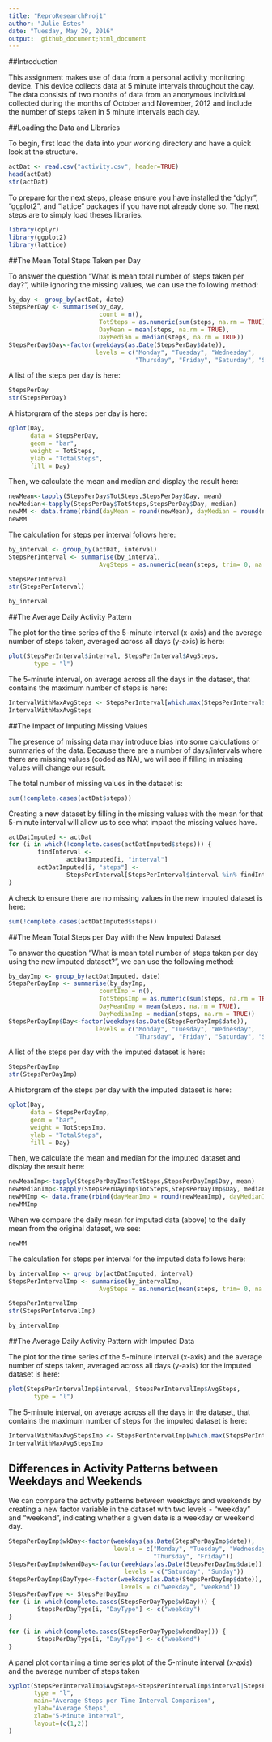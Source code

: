 ---
title: "ReproResearchProj1"
author: "Julie Estes"
date: "Tuesday, May 29, 2016"
output:  github_document;html_document
---

##Introduction

This assignment makes use of data from a personal activity monitoring device. This device collects data at 5 minute intervals throughout the day. The data consists of two months of data from an anonymous individual collected during the months of October and November, 2012 and include the number of steps taken in 5 minute intervals each day.

##Loading the Data and Libraries

To begin, first load the data into your working directory and have a quick look at the structure.

```{r, echo=TRUE}
actDat <- read.csv("activity.csv", header=TRUE)
head(actDat)
str(actDat)
```

To prepare for the next steps, please ensure you have installed the "dplyr", "ggplot2", and "lattice" packages if you have not already done so.  The next steps are to simply load theses libraries.

```{r libraries, echo=TRUE}
library(dplyr)
library(ggplot2)
library(lattice)
```

##The Mean Total Steps Taken per Day

To answer the question "What is mean total number of steps taken per day?", while ignoring the missing values, we can use the following method: 

```{r, echo=TRUE}
by_day <- group_by(actDat, date)
StepsPerDay <- summarise(by_day,
                         count = n(),
                         TotSteps = as.numeric(sum(steps, na.rm = TRUE)),
                         DayMean = mean(steps, na.rm = TRUE),
                         DayMedian = median(steps, na.rm = TRUE))
StepsPerDay$Day<-factor(weekdays(as.Date(StepsPerDay$date)), 
                        levels = c("Monday", "Tuesday", "Wednesday", 
                                   "Thursday", "Friday", "Saturday", "Sunday"))
```

A list of the steps per day is here:

```{r, echo=TRUE}
StepsPerDay
str(StepsPerDay)
```

A historgram of the steps per day is here:

```{r, echo=TRUE}
qplot(Day, 
      data = StepsPerDay, 
      geom = "bar", 
      weight = TotSteps,
      ylab = "TotalSteps",
      fill = Day)
```

Then, we calculate the mean and median and display the result here:

```{r, echo=TRUE}
newMean<-tapply(StepsPerDay$TotSteps,StepsPerDay$Day, mean)
newMedian<-tapply(StepsPerDay$TotSteps,StepsPerDay$Day, median)
newMM <- data.frame(rbind(dayMean = round(newMean), dayMedian = round(newMedian)))
newMM
```

The calculation for steps per interval follows here:

```{r, echo=TRUE}
by_interval <- group_by(actDat, interval)
StepsPerInterval <- summarise(by_interval,
                         AvgSteps = as.numeric(mean(steps, trim= 0, na.rm = TRUE)))

StepsPerInterval
str(StepsPerInterval)

by_interval
```

##The Average Daily Activity Pattern

The plot for the time series of the 5-minute interval (x-axis) and the average number of steps taken, averaged across all days (y-axis) is here:

```{r, echo=TRUE}
plot(StepsPerInterval$interval, StepsPerInterval$AvgSteps, 
       type = "l")
```

The 5-minute interval, on average across all the days in the dataset, that contains the maximum number of steps is here:

```{r, echo=TRUE}
IntervalWithMaxAvgSteps <- StepsPerInterval[which.max(StepsPerInterval$AvgSteps),]
IntervalWithMaxAvgSteps
```

##The Impact of Imputing Missing Values

The presence of missing data may introduce bias into some calculations or summaries of the data. Because there are a number of days/intervals where there are missing values (coded as NA), we will see if filling in missing values will change our result.

The total number of missing values in the dataset is:

```{r, echo=TRUE}
sum(!complete.cases(actDat$steps))
```

Creating a new dataset by filling in the missing values with the mean for that 5-minute interval will allow us to see what impact the missing values have.

```{r, echo=TRUE}
actDatImputed <- actDat
for (i in which(!complete.cases(actDatImputed$steps))) {
        findInterval <- 
                actDatImputed[i, "interval"]
        actDatImputed[i, "steps"] <- 
                StepsPerInterval[StepsPerInterval$interval %in% findInterval, "AvgSteps"]
}
```

A check to ensure there are no missing values in the new imputed dataset is here:

```{r, echo=TRUE}
sum(!complete.cases(actDatImputed$steps))
```


##The Mean Total Steps per Day with the New Imputed Dataset

To answer the question "What is mean total number of steps taken per day using the new imputed dataset?", we can use the following method: 

```{r, echo=TRUE}
by_dayImp <- group_by(actDatImputed, date)
StepsPerDayImp <- summarise(by_dayImp,
                         countImp = n(),
                         TotStepsImp = as.numeric(sum(steps, na.rm = TRUE)),
                         DayMeanImp = mean(steps, na.rm = TRUE),
                         DayMedianImp = median(steps, na.rm = TRUE))
StepsPerDayImp$Day<-factor(weekdays(as.Date(StepsPerDayImp$date)), 
                        levels = c("Monday", "Tuesday", "Wednesday", 
                                   "Thursday", "Friday", "Saturday", "Sunday"))
```

A list of the steps per day with the imputed dataset is here:

```{r, echo=TRUE}
StepsPerDayImp
str(StepsPerDayImp)
```

A historgram of the steps per day with the imputed dataset is here:

```{r, echo=TRUE}
qplot(Day, 
      data = StepsPerDayImp, 
      geom = "bar", 
      weight = TotStepsImp,
      ylab = "TotalSteps",
      fill = Day)
```

Then, we calculate the mean and median for the imputed dataset and display the result here:

```{r, echo=TRUE}
newMeanImp<-tapply(StepsPerDayImp$TotSteps,StepsPerDayImp$Day, mean)
newMedianImp<-tapply(StepsPerDayImp$TotSteps,StepsPerDayImp$Day, median)
newMMImp <- data.frame(rbind(dayMeanImp = round(newMeanImp), dayMedianImp = round(newMedianImp)))
newMMImp
```

When we compare the daily mean for imputed data (above) to the daily mean from the original dataset, we see:

```{r, echo=TRUE}
newMM
```

The calculation for steps per interval for the imputed data follows here:

```{r, echo=TRUE}
by_intervalImp <- group_by(actDatImputed, interval)
StepsPerIntervalImp <- summarise(by_intervalImp,
                         AvgSteps = as.numeric(mean(steps, trim= 0, na.rm = TRUE)))

StepsPerIntervalImp
str(StepsPerIntervalImp)

by_intervalImp
```


##The Average Daily Activity Pattern with Imputed Data

The plot for the time series of the 5-minute interval (x-axis) and the average number of steps taken, averaged across all days (y-axis) for the imputed dataset is here:

```{r, echo=TRUE}
plot(StepsPerIntervalImp$interval, StepsPerIntervalImp$AvgSteps, 
       type = "l")
```

The 5-minute interval, on average across all the days in the dataset, that contains the maximum number of steps for the imputed dataset is here:

```{r, echo=TRUE}
IntervalWithMaxAvgStepsImp <- StepsPerIntervalImp[which.max(StepsPerIntervalImp$AvgSteps),]
IntervalWithMaxAvgStepsImp
```


## Differences in Activity Patterns between Weekdays and Weekends

We can compare the activity patterns between weekdays and weekends by creating a new factor variable in the dataset with two levels - "weekday" and "weekend", indicating whether a given date is a weekday or weekend day.

```{r, echo=TRUE}
StepsPerDayImp$wkDay<-factor(weekdays(as.Date(StepsPerDayImp$date)), 
                             levels = c("Monday", "Tuesday", "Wednesday", 
                                        "Thursday", "Friday"))
StepsPerDayImp$wkendDay<-factor(weekdays(as.Date(StepsPerDayImp$date)), 
                                levels = c("Saturday", "Sunday"))
StepsPerDayImp$DayType<-factor(weekdays(as.Date(StepsPerDayImp$date)),
                               levels = c("weekday", "weekend"))
StepsPerDayType <- StepsPerDayImp
for (i in which(complete.cases(StepsPerDayType$wkDay))) {
        StepsPerDayType[i, "DayType"] <- c("weekday")       
}

for (i in which(complete.cases(StepsPerDayType$wkendDay))) {
        StepsPerDayType[i, "DayType"] <- c("weekend")       
}
```

A panel plot containing a time series plot of the 5-minute interval (x-axis) and the average number of steps taken

```{r, echo=TRUE}
xyplot(StepsPerIntervalImp$AvgSteps~StepsPerIntervalImp$interval|StepsPerDayType$DayType, 
       type = "l",
       main="Average Steps per Time Interval Comparison", 
       ylab="Average Steps", 
       xlab="5-Minute Interval", 
       layout=(c(1,2))
)
```


